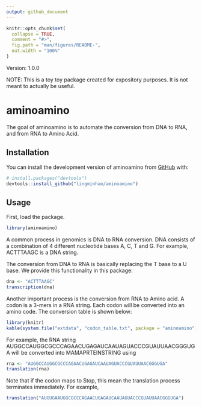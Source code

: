 ```yaml
---
output: github_document
---
```


<!-- README.md is generated from README.Rmd. Please edit that file -->

```r
knitr::opts_chunk$set(
  collapse = TRUE,
  comment = "#>",
  fig.path = "man/figures/README-",
  out.width = "100%"
)
```
Version: 1.0.0 

NOTE: This is a toy toy package created for expository purposes. It is not meant to actually be useful. 

# aminoamino

<!-- badges: start -->
<!-- badges: end -->

The goal of aminoamino is to automate the conversion from DNA to RNA, and from RNA to Amino Acid. 

## Installation

You can install the development version of aminoamino from [GitHub](https://github.com/) with:
      
``` r
# install.packages("devtools")
devtools::install_github("lingminhao/aminoamino")
```

## Usage
First, load the package. 
```r
library(aminoamino)
```

A common process in genomics is DNA to RNA conversion. DNA consists of a combination of 4 different nucleotide bases A, C, T and G. For example, ACTTTAAGC is a DNA string. 

The conversion from DNA to RNA is basically replacing the T base to a U base. We provide this functionality in this package: 

```r
dna <- "ACTTTAAGC"
transcription(dna)
```

Another important process is the conversion from RNA to Amino acid. A codon is a 3-mers in a RNA string. Each codon will be converted into an amino code. The conversion table is shown below: 

```r
library(knitr)
kable(system.file("extdata", "codon_table.txt", package = "aminoamino"))
```

For example, the RNA string AUGGCCAUGGCGCCCAGAACUGAGAUCAAUAGUACCCGUAUUAACGGGUGA will be converted into MAMAPRTEINSTRING using 

```r
rna <- "AUGGCCAUGGCGCCCAGAACUGAGAUCAAUAGUACCCGUAUUAACGGGUGA"
translation(rna)
```

Note that if the codon maps to Stop, this mean the translation process terminates immediately. For example, 

```r
translation("AUGUGAAUGGCGCCCAGAACUGAGAUCAAUAGUACCCGUAUUAACGGGUGA")
```
